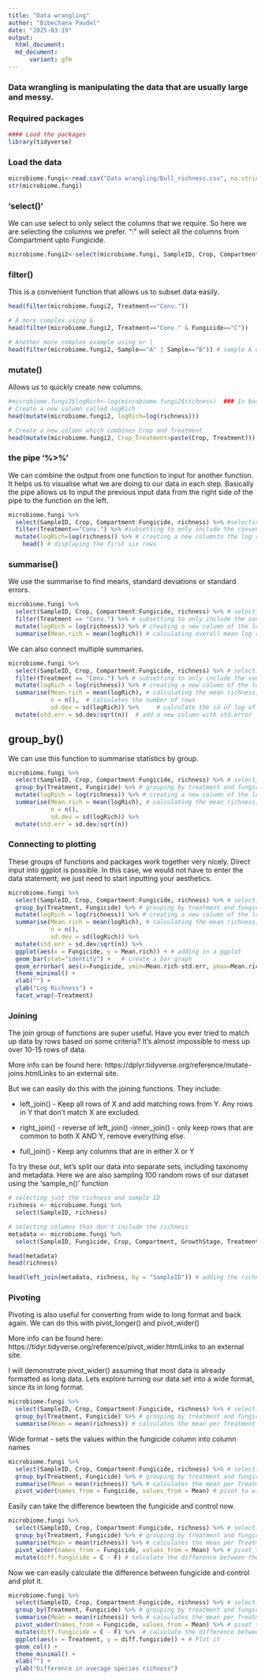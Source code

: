 ```yaml
---
title: "Data wrangling"
author: "Bibechana Paudel"
date: "2025-03-19"
output:
  html_document:
  md_document:
      variant: gfm
---
```


### Data wrangling is manipulating the data that are usually large and messy. 
### Required packages
```r
#### Load the packages
library(tidyverse)
```

### Load the data
```r
microbiome.fungi<-read.csv("Data wrangling/Bull_richness.csv", na.strings="na")
str(microbiome.fungi)

```
### 'select()'
We can use select to only select the columns that we require. So here we are selecting the columns we prefer. ":" will select all the columns from Compartment upto Fungicide.  
```r
microbiome.fungi2<-select(microbiome.fungi, SampleID, Crop, Compartment:Fungicide, richness)
```
### filter()
This is a convenient function that allows us to subset data easily. 
```r
head(filter(microbiome.fungi2, Treatment=="Conv."))

# A more complex using &
head(filter(microbiome.fungi2, Treatment=="Conv." & Fungicide=="C"))

# Another more complex example using or |
head(filter(microbiome.fungi2, Sample=="A" | Sample=="B")) # sample A or B

```
### mutate()
Allows us to quickly create new columns. 
```r
#microbiome.fungi2$logRich<-log(microbiome.fungi2$richness)  ### In basic R we did this
# Create a new column called logRich
head(mutate(microbiome.fungi2, logRich=log(richness)))   

# Create a new column which combines Crop and Treatment
head(mutate(microbiome.fungi2, Crop_Treatment=paste(Crop, Treatment)))

```
### the pipe '%>%'
We can combine the output from one function to input for another function. It helps us to visualise what we are doing to our data in each step. Basically the pipe allows us to input the previous input data from the right side of the pipe to the function on the left. 
```r
microbiome.fungi %>%  
  select(SampleID, Crop, Compartment:Fungicide, richness) %>% #selecting columns
  filter(Treatment=="Conv.") %>% #subsetting to only include the conventional treatment
  mutate(logRich=log(richness)) %>% # creating a new columnto the log richness
    head() # displaying the first six rows
```
### summarise()
We use the summarise to find means, standard deviations or standard errors. 
```r
microbiome.fungi %>%
  select(SampleID, Crop, Compartment:Fungicide, richness) %>% # selecting columns
  filter(Treatment == "Conv.") %>% # subsetting to only include the conventional treatment
  mutate(logRich = log(richness)) %>% # creating a new column of the log richness
  summarise(Mean.rich = mean(logRich)) # calculating overall mean log richness within the conventionally managed treatment. Here the Mean.rich is the column name
```

We can also connect multiple summaries. 
```r
microbiome.fungi %>%
  select(SampleID, Crop, Compartment:Fungicide, richness) %>% # selecting columns
  filter(Treatment == "Conv.") %>% # subsetting to only include the conventional treatment
  mutate(logRich = log(richness)) %>% # creating a new column of the log richness
  summarise(Mean.rich = mean(logRich), # calculating the mean richness, stdeviation, and standard error
            n = n(),  # calculates the number of rows
            sd.dev = sd(logRich)) %>%     # calculate the sd of log of Richness
  mutate(std.err = sd.dev/sqrt(n))  # add a new column with std.error
```

## group_by()
We can use this function to summarise statistics by group.
```r
microbiome.fungi %>%
  select(SampleID, Crop, Compartment:Fungicide, richness) %>% # selecting columns
  group_by(Treatment, Fungicide) %>% # grouping by treatment and fungicide to later calculate summary stats by group
  mutate(logRich = log(richness)) %>% # creating a new column of the log richness
  summarise(Mean.rich = mean(logRich), # calculating the mean richness, stdeviation, and standard error
            n = n(), 
            sd.dev = sd(logRich)) %>%
  mutate(std.err = sd.dev/sqrt(n))
```

### Connecting to plotting
These groups of functions and packages work together very nicely. Direct input into ggplot is possible. In this case, we would not have to enter the data statement; we just need to start inputting your aesthetics.
```r
microbiome.fungi %>%
  select(SampleID, Crop, Compartment:Fungicide, richness) %>% # selecting columns
  group_by(Treatment, Fungicide) %>% # grouping by treatment and fungicide to later calculate summary stats by group
  mutate(logRich = log(richness)) %>% # creating a new column of the log richness
  summarise(Mean.rich = mean(logRich), # calculating the mean richness, stdeviation, and standard error
            n = n(), 
            sd.dev = sd(logRich)) %>%
  mutate(std.err = sd.dev/sqrt(n)) %>%
  ggplot(aes(x = Fungicide, y = Mean.rich)) + # adding in a ggplot
  geom_bar(stat="identity") +   # create a bar graph
  geom_errorbar( aes(x=Fungicide, ymin=Mean.rich-std.err, ymax=Mean.rich+std.err), width=0.4) +
  theme_minimal() +
  xlab("") +
  ylab("Log Richness") +
  facet_wrap(~Treatment)
```

### Joining
The join group of functions are super useful. Have you ever tried to match up data by rows based on some criteria? It's almost impossible to mess up over 10-15 rows of data.

More info can be found here: https://dplyr.tidyverse.org/reference/mutate-joins.htmlLinks to an external site.

But we can easily do this with the joining functions. They include:

- left_join() - Keep all rows of X and add matching rows from Y. Any rows in Y that don’t match X are excluded.

- right_join() - reverse of left_join() 
-inner_join() - only keep rows that are common to both X AND Y, remove everything else. 
- full_join() - Keep any columns that are in either X or Y

To try these out, let's split our data into separate sets, including taxonomy and metadata.
Here we are also sampling 100 random rows of our dataset using the 'sample_n()' function
```r
# selecting just the richness and sample ID
richness <- microbiome.fungi %>%
  select(SampleID, richness)

# selecting columns that don't include the richness
metadata <- microbiome.fungi %>% 
  select(SampleID, Fungicide, Crop, Compartment, GrowthStage, Treatment, Rep, Sample)

head(metadata)
head(richness)

head(left_join(metadata, richness, by = "SampleID")) # adding the richness data to the metadata based on on the common column of sampleID

```

### Pivoting
Pivoting is also useful for converting from wide to long format and back again. We can do this with pivot_longer() and pivot_wider()

More info can be found here: https://tidyr.tidyverse.org/reference/pivot_wider.htmlLinks to an external site.

I will demonstrate pivot_wider() assuming that most data is already formatted as long data. Lets explore turning our data set into a wide format, since its in long format.

```r
microbiome.fungi %>%
  select(SampleID, Crop, Compartment:Fungicide, richness) %>% # selecting columns  filter(Class == "Sordariomycetes") %>%
  group_by(Treatment, Fungicide) %>% # grouping by treatment and fungicide to later calculate summary stats by group
  summarise(Mean = mean(richness)) # calculates the mean per Treatment and Fungicide 
```

Wide format - sets the values within the fungicide column into column names
```r
microbiome.fungi %>%
  select(SampleID, Crop, Compartment:Fungicide, richness) %>% # selecting columns  filter(Class == "Sordariomycetes") %>%
  group_by(Treatment, Fungicide) %>% # grouping by treatment and fungicide to later calculate summary stats by group
  summarise(Mean = mean(richness)) %>% # calculates the mean per Treatment and Fungicide 
  pivot_wider(names_from = Fungicide, values_from = Mean) # pivot to wide format. We want the name of fungicide to be put into the new columns and values are from mean. 
```

Easily can take the difference bewteen the fungicide and control now.
```r
microbiome.fungi %>%
  select(SampleID, Crop, Compartment:Fungicide, richness) %>% # selecting columns  filter(Class == "Sordariomycetes") %>%
  group_by(Treatment, Fungicide) %>% # grouping by treatment and fungicide to later calculate summary stats by group
  summarise(Mean = mean(richness)) %>% # calculates the mean per Treatment and Fungicide 
  pivot_wider(names_from = Fungicide, values_from = Mean) %>% # pivot to wide format
  mutate(diff.fungicide = C - F) # calculate the difference between the means. 
```

Now we can easily calculate the difference between fungicide and control and plot it.
```r
microbiome.fungi %>%
  select(SampleID, Crop, Compartment:Fungicide, richness) %>% # selecting columns  
  group_by(Treatment, Fungicide) %>% # grouping by treatment and fungicide to later calculate summary stats by group
  summarise(Mean = mean(richness)) %>% # calculates the mean per Treatment and Fungicide 
  pivot_wider(names_from = Fungicide, values_from = Mean) %>% # pivot to wide format
  mutate(diff.fungicide = C - F) %>%  # calculate the difference between the means. 
  ggplot(aes(x = Treatment, y = diff.fungicide)) + # Plot it 
  geom_col() +
  theme_minimal() +
  xlab("") +
  ylab("Difference in average species richness")
```

